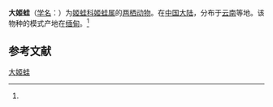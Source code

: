 {{Speciesbox
| name = 大姬蛙
| status = 
| status_system = 
| image = Microhyla berdmorei.jpg
| genus = Microhyla
| species = berdmorei
| authority = (Blyth, 1856)<ref name='id5063'>{{cite web| url =http://www.bioinfo.cn/db05/BjdwSpecies.php?action=view&id=5063| title =大姬蛙| work =《中国动物物种编目数据库》| publisher =中国科学院微生物研究所| author =中国科学院动物研究所| accessdate =2009-04-11| deadurl =yes| archiveurl =https://web.archive.org/web/20160305013938/http://www.bioinfo.cn/db05/BjdwSpecies.php?action=view&id=5063| archivedate =2016-03-05}}</ref>
}}

'''大姬蛙'''（[[学名|学名]]：{{lang|la|''Microhyla berdmorei''}}）为[[姬蛙科|姬蛙科]][[姬蛙属|姬蛙属]]的[[两栖动物|两栖动物]]。在[[中国大陆|中国大陆]]，分布于[[云南|云南]]等地。该物种的模式产地在[[缅甸|缅甸]]。<ref name='id5063'/>

== 参考文献 ==
{{reflist}}

{{Wikispecies|Microhyla berdmorei}}
{{Taxonbar|from=Q3020687}}

[[Category:姬蛙属|大姬蛙]]


{{amphibian-stub}}